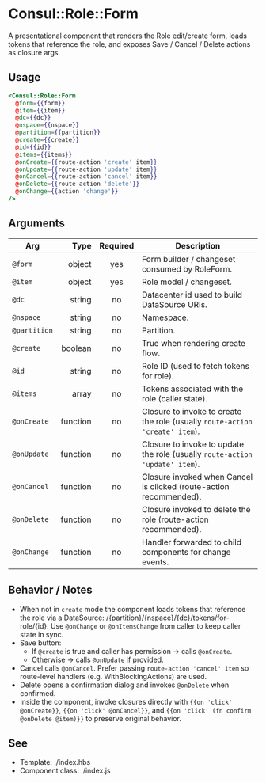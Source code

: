 # Consul::Role::Form

A presentational component that renders the Role edit/create form, loads tokens that reference the role, and exposes Save / Cancel / Delete actions as closure args.

## Usage

```hbs
<Consul::Role::Form
  @form={{form}}
  @item={{item}}
  @dc={{dc}}
  @nspace={{nspace}}
  @partition={{partition}}
  @create={{create}}
  @id={{id}}
  @items={{items}}
  @onCreate={{route-action 'create' item}}
  @onUpdate={{route-action 'update' item}}
  @onCancel={{route-action 'cancel' item}}
  @onDelete={{route-action 'delete'}}
  @onChange={{action 'change'}}
/>
```

## Arguments

| Arg | Type | Required | Description |
|---|---:|:---:|---|
| `@form` | object | yes | Form builder / changeset consumed by RoleForm. |
| `@item` | object | yes | Role model / changeset. |
| `@dc` | string | no | Datacenter id used to build DataSource URIs. |
| `@nspace` | string | no | Namespace. |
| `@partition` | string | no | Partition. |
| `@create` | boolean | no | True when rendering create flow. |
| `@id` | string | no | Role ID (used to fetch tokens for role). |
| `@items` | array | no | Tokens associated with the role (caller state). |
| `@onCreate` | function | no | Closure to invoke to create the role (usually `route-action 'create' item`). |
| `@onUpdate` | function | no | Closure to invoke to update the role (usually `route-action 'update' item`). |
| `@onCancel` | function | no | Closure invoked when Cancel is clicked (route-action recommended). |
| `@onDelete` | function | no | Closure invoked to delete the role (route-action recommended). |
| `@onChange` | function | no | Handler forwarded to child components for change events. |

## Behavior / Notes

- When not in `create` mode the component loads tokens that reference the role via a DataSource: /{partition}/{nspace}/{dc}/tokens/for-role/{id}. Use `@onChange` or `@onItemsChange` from caller to keep caller state in sync.
- Save button:
  - If `@create` is true and caller has permission → calls `@onCreate`.
  - Otherwise → calls `@onUpdate` if provided.
- Cancel calls `@onCancel`. Prefer passing `route-action 'cancel' item` so route-level handlers (e.g. WithBlockingActions) are used.
- Delete opens a confirmation dialog and invokes `@onDelete` when confirmed.
- Inside the component, invoke closures directly with `{{on 'click' @onCreate}}`, `{{on 'click' @onCancel}}`, and `{{on 'click' (fn confirm @onDelete @item)}}` to preserve original behavior.

## See

- Template: ./index.hbs  
- Component class: ./index.js

